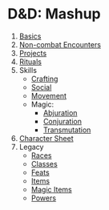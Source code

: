 
# D&D: Mashup

1. [Basics](/rules/basics)
2. [Non-combat Encounters](/rules/non-combat)
3. [Projects](/rules/projects)
4. [Rituals](/rules/rituals)
5. Skills
   - [Crafting](/rules/skills/crafting)
   - [Social](/rules/skills/social)
   - [Movement](/rules/skills/movement)
   - Magic:
     - [Abjuration](/rules/skills/magic/abjuration)
     - [Conjuration](/rules/skills/magic/conjuration)
     - [Transmutation](/rules/skills/magic/transmutation)
6. [Character Sheet](/rules/character-sheet)
7. Legacy
   - [Races](/legacy/races)
   - [Classes](/legacy/classes)
   - [Feats](/legacy/feats)
   - [Items](/legacy/items)
   - [Magic Items](/legacy/magicitems)
   - [Powers](/legacy/powers)
